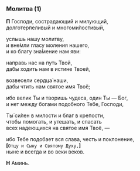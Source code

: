 ### Молитва (1)

**П** Господи, сострадающий и милующий,  
долготерпеливый и многоми́лостивый,

услышь нашу молитву,  
и вне́мли гласу моления нашего,  
и ко благу зна́мение нам яви:

направь нас на путь Твой,  
дабы ходить нам в истине Твоей,

возвесели сердца́ наши,  
дабы чтить нам святое имя Твоё;

ибо велик Ты и творишь чудеса, один Ты — Бог,  
и нет между богами подобного Тебе, Господи,

Ты́ си́лен в милости и благ в крепости,  
чтобы помогать, и утешать, и спасать  
всех надеющихся на святое имя Твоё, —

ибо Тебе подобает вся слава, честь и поклонение,  
**[**`Отцу и Сыну и Святому Духу,`**]**  
ныне и всегда и во веки веков.

**Н** Аминь.

